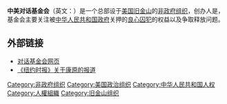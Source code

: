 {{Infobox organization
 | name          = 对话基金会
 | original_name = {{lang|en|The Dui Hua Foundation}}
 | image         = The_Dui_Hua_Foundation_logo.jpg
 | size          = 200px
 | motto         = 以对话，倡人权
 | formation     = 1999年
 | founder       = {{le|康原|John Kamm}}
 | type          = [[非政府组织|非政府组织]]
 | status        = [[基金会|基金会]]
 | purpose       = 改善[[良心犯|良心犯]]的监禁待遇
 | headquarters  = {{Plain list|
* {{USA}}[[加利福尼亚州|加利福尼亚州]]<br />[[旧金山市|旧金山市]]{{le|萨特街450号|450 Sutter Street}}
* {{HKG}}[[西营盘|西营盘]][[威利麻街|威利麻街]]6号<br />威华商业中心2105室
}}
 | region_served = {{中国内地}}
 | language      = [[汉语|汉语]]／[[英语|英语]]
 | leader_title  = 执行主任
 | leader_name   = 康原
 | main_organ    = 董事会
 | website       = {{URL|duihua.org}}
}}

'''中美对话基金会'''（英文：{{lang|en|The Dui Hua Foundation}}）是一个总部设于[[美国|美国]][[旧金山|旧金山]]的[[非政府组织|非政府组织]]，创办人是{{le|康原|John Kamm}}，基金会主要关注被[[中华人民共和国政府|中华人民共和国政府]]关押的[[良心囚犯|良心囚犯]]的权益以及争取释放问题。

==外部链接==
* [https://www.duihua.hk/ 对话基金会网页] {{Wayback|url=https://www.duihua.hk/ |date=20190201120111 }}
* [http://query.nytimes.com/gst/fullpage.html?res=9B05E0D81F3EF930A35750C0A9649C8B63&sec=&spon=&pagewanted=6 《纽约时报》关于康原的报道]

[[Category:非政府组织|Category:非政府组织]]
[[Category:美国政治组织|Category:美国政治组织]]
[[Category:中华人民共和国人权|Category:中华人民共和国人权]]
[[Category:人權組織|Category:人權組織]]
[[Category:旧金山组织|Category:旧金山组织]]